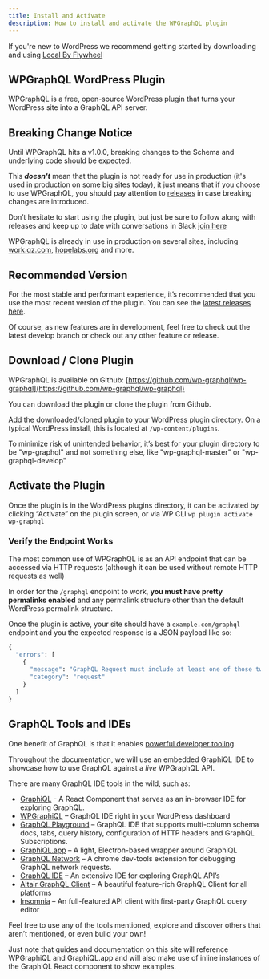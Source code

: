 ```yaml
---
title: Install and Activate
description: How to install and activate the WPGraphQL plugin
---
```



<Note type="warning" title="New to WordPress?">
  If you're new to WordPress we recommend getting started by downloading and
  using <a href="https://localbyflywheel.com/">Local By Flywheel</a>
</Note>

## WPGraphQL WordPress Plugin

WPGraphQL is a free, open-source WordPress plugin that turns your WordPress site into a GraphQL API
server.

## Breaking Change Notice

<Note type="warning">
Until WPGraphQL hits a v1.0.0, breaking changes to the Schema and underlying code should be expected.

This **_doesn't_** mean that the plugin is not ready for use in production (it's used in production
on some big sites today), it just means that if you choose to use WPGraphQL, you should pay attention
to [releases](https://github.com/wp-graphql/wp-graphql/releases) in case breaking changes are introduced.

</Note>

<p></p>

Don’t hesitate to start using the plugin, but just be sure to follow along with releases and keep up
to date with conversations in Slack [join here](https://wpgql-slack.herokuapp.com/)

WPGraphQL is already in use in production on several sites, including [work.qz.com](https://work.qz.com), [hopelabs.org](https://hopelabs.org) and more.

## Recommended Version

For the most stable and performant experience, it’s recommended that you use the most recent version
of the plugin. You can see the [latest releases here](https://github.com/wp-graphql/wp-graphql/releases).

Of course, as new features are in development, feel free to check out the latest develop branch or
check out any other feature or release.

## Download / Clone Plugin

WPGraphQL is available on Github: [https://github.com/wp-graphql/wp-graphql](https://github.com/wp-graphql/wp-graphql)

You can download the plugin or clone the plugin from Github.

Add the downloaded/cloned plugin to your WordPress plugin directory. On a typical WordPress install,
this is located at `/wp-content/plugins`.

<Note type="info" title="Install Directory">
  To minimize risk of unintended behavior, it’s best for your plugin directory
  to be "wp-graphql" and not something else, like "wp-graphql-master" or
  "wp-graphql-develop"
</Note>

## Activate the Plugin

Once the plugin is in the WordPress plugins directory, it can be activated by clicking “Activate” on
the plugin screen, or via WP CLI `wp plugin activate wp-graphql`

### Verify the Endpoint Works

The most common use of WPGraphQL is as an API endpoint that can be accessed via HTTP requests
(although it can be used without remote HTTP requests as well)

In order for the `/graphql` endpoint to work, **you must have pretty permalinks enabled** and any permalink structure other than the default WordPress permalink structure.

Once the plugin is active, your site should have a `example.com/graphql` endpoint and you the
expected response is a JSON payload like so:

```graphql
{
  "errors": [
    {
      "message": "GraphQL Request must include at least one of those two parameters: \"query\" or \"queryId\"",
      "category": "request"
    }
  ]
}
```

## GraphQL Tools and IDEs

One benefit of GraphQL is that it enables [powerful developer tooling](https://github.com/chentsulin/awesome-graphql#tools).

Throughout the documentation, we will use an embedded GraphiQL IDE to showcase how to use GraphQL
against a _live_ WPGraphQL API.

There are many GraphQL IDE tools in the wild, such as:

- [GraphiQL](https://github.com/graphql/graphiql) - A React Component that serves as an in-browser IDE for exploring GraphQL.
- [WPGraphiQL](https://github.com/wp-graphql/wp-graphiql) – GraphQL IDE right in your WordPress dashboard
- [GraphQL Playground](https://github.com/graphcool/graphql-playground) – GraphQL IDE that supports multi-column schema docs, tabs, query history, configuration of HTTP headers and GraphQL Subscriptions.
- [GraphiQL.app](https://github.com/skevy/graphiql-app) – A light, Electron-based wrapper around GraphiQL
- [GraphQL Network](https://github.com/Ghirro/graphql-network) – A chrome dev-tools extension for debugging GraphQL network requests.
- [GraphQL IDE](https://github.com/redound/graphql-ide) – An extensive IDE for exploring GraphQL API’s
- [Altair GraphQL Client](https://github.com/imolorhe/altair) – A beautiful feature-rich GraphQL Client for all platforms
- [Insomnia](https://insomnia.rest/) – An full-featured API client with first-party GraphQL query editor

<Note type="info">
Feel free to use any of the tools mentioned, explore and discover others that aren’t mentioned, or even build your own!

Just note that guides and documentation on this site will reference WPGraphiQL and GraphiQL.app and will also make use of inline instances of the GraphiQL React component to show examples.

</Note>
